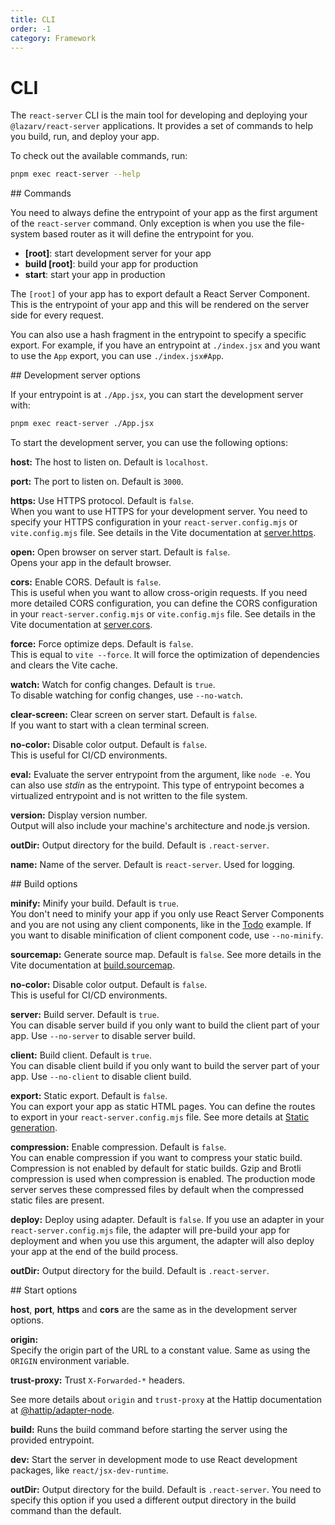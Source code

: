 ```yaml
---
title: CLI
order: -1
category: Framework
---
```



# CLI

The `react-server` CLI is the main tool for developing and deploying your `@lazarv/react-server` applications. It provides a set of commands to help you build, run, and deploy your app.

To check out the available commands, run:

```sh
pnpm exec react-server --help
```

<Link name="commands">
## Commands
</Link>

You need to always define the entrypoint of your app as the first argument of the `react-server` command. Only exception is when you use the file-system based router as it will define the entrypoint for you.

- **[root]**: start development server for your app
- **build [root]**: build your app for production
- **start**: start your app in production

The `[root]` of your app has to export default a React Server Component. This is the entrypoint of your app and this will be rendered on the server side for every request.

You can also use a hash fragment in the entrypoint to specify a specific export. For example, if you have an entrypoint at `./index.jsx` and you want to use the `App` export, you can use `./index.jsx#App`.

<Link name="development-server-options">
## Development server options
</Link>

If your entrypoint is at `./App.jsx`, you can start the development server with:

```sh
pnpm exec react-server ./App.jsx
```

To start the development server, you can use the following options:

**host:** The host to listen on. Default is `localhost`.

**port:** The port to listen on. Default is `3000`.

**https:** Use HTTPS protocol. Default is `false`.  
When you want to use HTTPS for your development server. You need to specify your HTTPS configuration in your `react-server.config.mjs` or `vite.config.mjs` file. See details in the Vite documentation at [server.https](https://vitejs.dev/config/server-options.html#server-https).

**open:** Open browser on server start. Default is `false`.  
Opens your app in the default browser.

**cors:** Enable CORS. Default is `false`.  
This is useful when you want to allow cross-origin requests. If you need more detailed CORS configuration, you can define the CORS configuration in your `react-server.config.mjs` or `vite.config.mjs` file. See details in the Vite documentation at [server.cors](https://vitejs.dev/config/server-options.html#server-cors).

**force:** Force optimize deps. Default is `false`.  
This is equal to `vite --force`. It will force the optimization of dependencies and clears the Vite cache.

**watch:** Watch for config changes. Default is `true`.  
To disable watching for config changes, use `--no-watch`.

**clear-screen:** Clear screen on server start. Default is `false`.  
If you want to start with a clean terminal screen.

**no-color:** Disable color output. Default is `false`.  
This is useful for CI/CD environments.

**eval:** Evaluate the server entrypoint from the argument, like `node -e`. You can also use _stdin_ as the entrypoint. This type of entrypoint becomes a virtualized entrypoint and is not written to the file system.

**version:** Display version number.  
Output will also include your machine's architecture and node.js version.

**outDir:** Output directory for the build. Default is `.react-server`.

**name:** Name of the server. Default is `react-server`. Used for logging.

<Link name="build-options">
## Build options
</Link>

**minify:** Minify your build. Default is `true`.  
You don't need to minify your app if you only use React Server Components and you are not using any client components, like in the [Todo](https://github.com/lazarv/react-server/tree/main/examples/todo) example. If you want to disable minification of client component code, use `--no-minify`.

**sourcemap:** Generate source map. Default is `false`.
See more details in the Vite documentation at [build.sourcemap](https://vitejs.dev/config/build-options.html#build-sourcemap).

**no-color:** Disable color output. Default is `false`.  
This is useful for CI/CD environments.

**server:** Build server. Default is `true`.  
You can disable server build if you only want to build the client part of your app. Use `--no-server` to disable server build.

**client:** Build client. Default is `true`.  
You can disable client build if you only want to build the server part of your app. Use `--no-client` to disable client build.

**export:** Static export. Default is `false`.  
You can export your app as static HTML pages. You can define the routes to export in your `react-server.config.mjs` file. See more details at [Static generation](/router/static).

**compression:** Enable compression. Default is `false`.  
You can enable compression if you want to compress your static build. Compression is not enabled by default for static builds. Gzip and Brotli compression is used when compression is enabled. The production mode server serves these compressed files by default when the compressed static files are present.

**deploy:** Deploy using adapter. Default is `false`.
If you use an adapter in your `react-server.config.mjs` file, the adapter will pre-build your app for deployment and when you use this argument, the adapter will also deploy your app at the end of the build process.

**outDir:** Output directory for the build. Default is `.react-server`.

<Link name="start-options">
## Start options
</Link>

**host**, **port**, **https** and **cors** are the same as in the development server options.

**origin:**  
Specify the origin part of the URL to a constant value. Same as using the `ORIGIN` environment variable.

**trust-proxy:**
Trust `X-Forwarded-*` headers.

See more details about `origin` and `trust-proxy` at the Hattip documentation at [@hattip/adapter-node](https://github.com/hattipjs/hattip/tree/main/packages/adapter/adapter-node#api).

**build:**
Runs the build command before starting the server using the provided entrypoint.

**dev:**
Start the server in development mode to use React development packages, like `react/jsx-dev-runtime`.

**outDir:** Output directory for the build. Default is `.react-server`. You need to specify this option if you used a different output directory in the build command than the default.